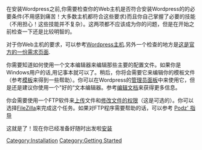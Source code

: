 {{Languages|
{{en|Before You Install}}
{{ja|インストールの前に}}
{{th|ก่อนคุณทำการติดตั้ง}}
{{ru|Перед установкой}}
{{zh-cn|安装之前需要做的}}
}}


在安装Wordpress之前,你需要检查你的Web主机是否符合安装Wordpress的的必要条件(不用感到痛苦！大多数主机都符合这些要求)而且你自己掌握了必要的技能（不用担心！这些技能并不复杂）。这两项都不应该成为你的问题，但是在开始之前检查一下还是比较明智的。


对于你Web主机的要求，可以参考[[Hosting Wodpress:CN|Wordpress主机]].另外一个检查的地方是[http://wordpress.org/about/requirements/ 这是官方的一份需求页面].

你需要知道如何使用一个文本编辑器来编辑那些主要的配置文件。如果你是Windows用户的话,用记事本就可以了。稍后，你将会需要它来编辑你的模板文件（参考[[Temlates:CN|模板]]来得到一些帮助）。你可以在Wordpress的[[Administration Panels:CN|管理员面板]]中来使用它，但是还是建议你使用一个"好的“文本编辑器。参考[[Editing Files:CN|编辑文档]]来获得更多信息。

你会需要使用一个FTP软件来[[Uploading_WordPress_to_a_remote_hot:CN|上传]]文件和[[Changing_File_Permissions:CN|修改文件的权限]]（这是可选的）。你可以选择[[Using FileZilla:CN|FileZilla]]来完成这个任务。如果对FTP程序需要帮助的话，可以参考 [http://www.tamba2.org.uk/wordpress/ftp/ Podz' 指导]

这就是了！现在你已经准备好随时出发啦[[Installing_WordPress:CN|安装]]
<!--==免费安装Wordpress!==

如果你对于在你的站点使用Wordpress感兴趣,同时又不想自己来完成安装的过程，那么你可以向[http://install4free.wordpress.net/ WordPress Install4Free]来提交一个免费安装的申请。
-->
[[Category:Installation]]
[[Category:Getting Started]]